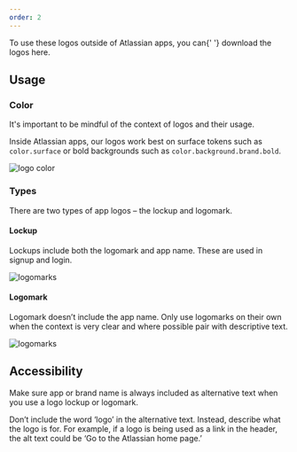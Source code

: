 ```yaml
---
order: 2
---
```



<SectionMessage appearance="information">
	To use these logos outside of Atlassian apps, you can{' '}
	<Link href="/resources/logo-library">download the logos</Link> here.
</SectionMessage>

## Usage

### Color

It's important to be mindful of the context of logos and their usage.

Inside Atlassian apps, our logos work best on surface tokens such as `color.surface` or bold
backgrounds such as `color.background.brand.bold`.

![logo color](images/logo-color.png)

### Types

There are two types of app logos – the lockup and logomark.

#### Lockup

Lockups include both the logomark and app name. These are used in signup and login.

![logomarks](images/logo-lockup.png)

#### Logomark

Logomark doesn’t include the app name. Only use logomarks on their own when the context is very
clear and where possible pair with descriptive text.

![logomarks](images/logo-logomark.png)

## Accessibility

Make sure app or brand name is always included as alternative text when you use a logo lockup or
logomark.

Don’t include the word ‘logo’ in the alternative text. Instead, describe what the logo is for. For
example, if a logo is being used as a link in the header, the alt text could be ‘Go to the Atlassian
home page.’

<br />
